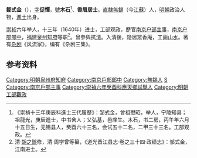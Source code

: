 '''鄒式金'''（{{bd|?||?||}}），[[表字|字]]'''促憚'''，[[號|號]]'''木石'''<ref>《崇禎十三年庚辰科進士三代履歷》：邹式金，曾祖懋昭，举人，宁陵知县；祖龍光，庚辰進士，中书舍人；父弘基，邑庠生。木石，书二房，丙午年六月十五日生，无锡县人，癸酉六十三名，会试五十二名，二甲三十三名。工部观政。</ref>、'''香眉居士'''。[[南直隸|直隸]][[無錫|無錫]]（今[[江蘇|江蘇]]）人，[[明朝|明朝]]政治人物，[[進士|進士]]出身。

[[崇祯|崇祯]]六年举人，十三年（1640年）进士，工部观政，歷官[[南京|南京]][[户部|户部]][[主事|主事]]，[[南京|南京]][[户部|户部]][[郎中|郎中]]，[[福建|福建]][[泉州|泉州]][[知府|知府]]等职<ref>清·[[胡之鋘|胡之鋘]]修，清·周学曾等纂，《道光晋江县志·卷之三十四·政绩志》：邹式金，江南进士。</ref>。曾參與抗[[清朝|清]]。入清後，隐居眾香庵，工画[[山水|山水]]。著有[[杂剧|杂剧]]《风流家》，编有《杂剧三集》。

==参考资料==
{{reflist}}
{{start box}}
{{s-off}}
{{succession box|[[夏雨金|夏雨金]]|朱朝熙|[[泉州府|泉州府]][[知府|知府]]|崇禎年間}}
{{end box}}
{{明朝人物小作品}}
{{DEFAULTSORT:Zou鄒}}
{{崇禎十三年庚辰科殿試金榜}}

[[Category:明朝泉州府知府|Category:明朝泉州府知府]]
[[Category:南京戶部郎中|Category:南京戶部郎中]]
[[Category:無錫人|Category:無錫人]]
[[Category:鄒姓|S]]
[[Category:南京戶部主事|Category:南京戶部主事]]
[[Category:崇禎六年癸酉科應天鄉試舉人|Category:崇禎六年癸酉科應天鄉試舉人]]
[[Category:明朝工部觀政|Category:明朝工部觀政]]
